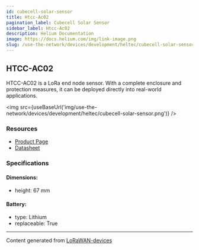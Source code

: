 ```yaml
---
id: cubecell-solar-sensor
title: Htcc-Ac02
pagination_label: Cubecell Solar Sensor
sidebar_label: Htcc-Ac02
description: Helium Documentation
image: https://docs.helium.com/img/link-image.png
slug: /use-the-network/devices/development/heltec/cubecell-solar-sensor
---
```



## HTCC-AC02

HTCC-AC02 is a LoRa end node sensor. With a complete enclosure and protection measures, it can be
deployed directly into real-world applications.

<img src={useBaseUrl('img/use-the-network/devices/development/heltec/cubecell-solar-sensor.png')} />

### Resources

- [Product Page](https://heltec.org/project/htcc-ac02/)
- [Datasheet](https://heltec.org/project/htcc-ac02/#1552557147424-7f1ec-5c652144-e1d60c7e-82e5)

### Specifications

#### Dimensions:

- height: 67 mm

#### Battery:

- type: Lithium
- replaceable: True

---

Content generated from [LoRaWAN-devices](https://github.com/TheThingsNetwork/lorawan-devices)
